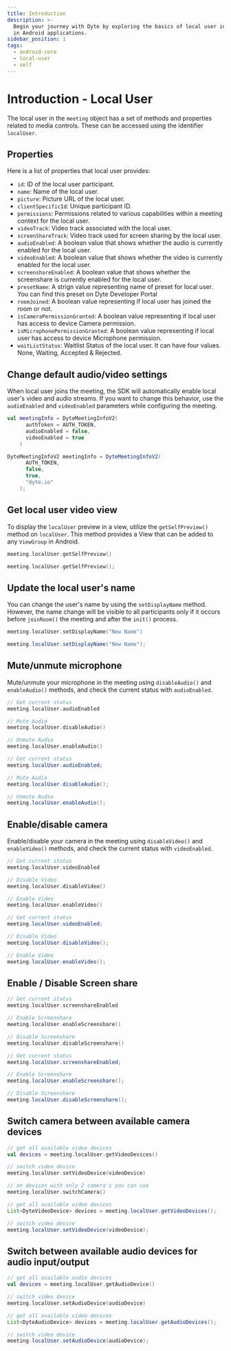```yaml
---
title: Introduction
description: >-
  Begin your journey with Dyte by exploring the basics of local user integration
  in Android applications.
sidebar_position: 1
tags:
  - android-core
  - local-user
  - self
---
```


# Introduction - Local User

The local user in the `meeting` object has a set of methods and properties related to media controls. These can be accessed using the identifier `localUser`.

## Properties

Here is a list of properties that local user provides:

- `id`: ID of the local user participant.
- `name`: Name of the local user.
- `picture`: Picture URL of the local user.
- `clientSpecificId`: Unique participant ID.
- `permissions`: Permissions related to various capabilities within a meeting context for the local user.
- `videoTrack`: Video track associated with the local user.
- `screenShareTrack`: Video track used for screen sharing by the local user.
- `audioEnabled`: A boolean value that shows whether the audio is currently enabled for the local user.
- `videoEnabled`: A boolean value that shows whether the video is currently enabled for the local user.
- `screenshareEnabled`: A boolean value that shows whether the screenshare is currently enabled for the local user.
- `presetName`: A strign value representing name of preset for local user. You can find this preset on Dyte Developer Portal
- `roomJoined`: A boolean value representing if local user has joined the room or not.
- `isCameraPermissionGranted`: A boolean value representing if local user has access to device Camera permission.
- `isMicrophonePermissionGranted`: A boolean value representing if local user has access to device Microphone permission.
- `waitListStatus`: Waitlist Status of the local user. It can have four values. None, Waiting, Accepted & Rejected.


## Change default audio/video settings

When local user joins the meeting, the SDK will automatically enable local user's video and audio streams. If you want to change this behavior, use the `audioEnabled` and `videoEnabled` parameters while configuring the meeting.

<Tabs groupId="configure-self">
  <TabItem value="kotlin" label="Kotlin" default>

```kotlin {3,4}
val meetingInfo = DyteMeetingInfoV2(
      authToken = AUTH_TOKEN,
      audioEnabled = false,
      videoEnabled = true
    )
```

  </TabItem>
  <TabItem value="java" label="Java">

```java {3,4}
DyteMeetingInfoV2 meetingInfo = DyteMeetingInfoV2(
      AUTH_TOKEN,
      false,
      true,
      "dyte.io"
    );
```

  </TabItem>
</Tabs>


## Get local user video view

To display the `localUser` preview in a view, utilize the `getSelfPreview()` method on `localUser`. This method provides a View that can be added to any `ViewGroup` in Android.

<Tabs groupId="preview-self">
  <TabItem value="kotlin" label="Kotlin" default>

```kotlin
meeting.localUser.getSelfPreview()
```

  </TabItem>
  <TabItem value="java" label="Java">

```kotlin
meeting.localUser.getSelfPreview();
```

  </TabItem>
</Tabs>

## Update the local user's name

You can change the user's name by using the `setDisplayName` method. However, the name change will be visible to all participants only if it occurs before `joinRoom()` the meeting and after the `init()` process.

<Tabs groupId="setName-self">
  <TabItem value="kotlin" label="Kotlin" default>

```kotlin
meeting.localUser.setDisplayName("New Name")
```

  </TabItem>
  <TabItem value="java" label="Java">

```java
meeting.localUser.setDisplayName("New Name");
```

  </TabItem>
</Tabs>

## Mute/unmute microphone

Mute/unmute your microphone in the meeting using `disableAudio()` and `enableAudio()` methods, and check the current status with `audioEnabled`.

<Tabs groupId="audio-self">
  <TabItem value="kotlin" label="Kotlin" default>

```kotlin
// Get current status
meeting.localUser.audioEnabled

// Mute Audio
meeting.localUser.disableAudio()

// Unmute Audio
meeting.localUser.enableAudio()
```

  </TabItem>
  <TabItem value="java" label="Java">

```java
// Get current status
meeting.localUser.audioEnabled;

// Mute Audio
meeting.localUser.disableAudio();

// Unmute Audio
meeting.localUser.enableAudio();
```

  </TabItem>
</Tabs>


## Enable/disable camera

Enable/disable your camera in the meeting using `disableVideo()` and `enableVideo()` methods, and check the current status with `videoEnabled`.

<Tabs groupId="video-self">
  <TabItem value="kotlin" label="Kotlin" default>

```kotlin
// Get current status
meeting.localUser.videoEnabled

// Disable Video
meeting.localUser.disableVideo()

// Enable Video
meeting.localUser.enableVideo()
```

  </TabItem>
  <TabItem value="java" label="Java">

```java
// Get current status
meeting.localUser.videoEnabled;

// Disable Video
meeting.localUser.disableVideo();

// Enable Video
meeting.localUser.enableVideo();
```

  </TabItem>
</Tabs>


## Enable / Disable Screen share

<Tabs groupId="screenshare-self">
  <TabItem value="kotlin" label="Kotlin" default>

```kotlin
// Get current status
meeting.localUser.screenshareEnabled

// Enable Screenshare
meeting.localUser.enableScreenshare()

// Disable Screenshare
meeting.localUser.disableScreenshare()
```

  </TabItem>
  <TabItem value="java" label="Java">

```java
// Get current status
meeting.localUser.screenshareEnabled;

// Enable Screenshare
meeting.localUser.enableScreenshare();

// Disable Screenshare
meeting.localUser.disableScreenshare();
```

  </TabItem>
</Tabs>

## Switch camera between available camera devices

<Tabs groupId="video-device-self">
  <TabItem value="kotlin" label="Kotlin" default>

```kotlin
// get all available video devices
val devices = meeting.localUser.getVideoDevices()

// switch video device
meeting.localUser.setVideoDevice(videoDevice)

// on devices with only 2 camera's you can use
meeting.localUser.switchCamera()
```

  </TabItem>
  <TabItem value="java" label="Java">

```java
// get all available video devices
List<DyteVideoDevice> devices = meeting.localUser.getVideoDevices();

// switch video device
meeting.localUser.setVideoDevice(videoDevice);
```

  </TabItem>
</Tabs>

## Switch between available audio devices for audio input/output

<Tabs groupId="audio-device-self">
  <TabItem value="kotlin" label="Kotlin" default>

```kotlin
// get all available audio devices
val devices = meeting.localUser.getAudioDevice()

// switch video device
meeting.localUser.setAudioDevice(audioDevice)
```

  </TabItem>
  <TabItem value="java" label="Java">

```java
// get all available video devices
List<DyteAudioDevice> devices = meeting.localUser.getAudioDevices();

// switch video device
meeting.localUser.setAudioDevice(audioDevice);
```

  </TabItem>
</Tabs>
